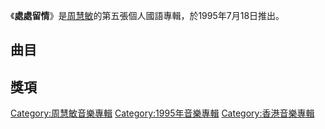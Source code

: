 {{Album infobox | <!-- See Wikipedia:WikiProject_Albums -->
| Name        = 處處留情
| Type        = [[專輯|專輯]]
| Artist      = [[周慧敏|周慧敏]]
| Cover       = 周慧敏 處處留情.jpg
| Released    = 1995年7月18日
| Recorded    = 1995年
| Genre       = [[國語流行音樂|國語流行音樂]]
| Length      = 45分33秒
| Label       = [[福茂唱片|福茂唱片]]
| Last album  = [[眼れぬ夜|眼れぬ夜]]<br>（1995年）
| This album  = '''處處留情'''<br>（1995年）
| Next album  = [[情迷心竅|情迷心竅]]<br>（1995年）
}}

《'''處處留情'''》是[[周慧敏|周慧敏]]的第五張個人國語專輯，於1995年7月18日推出。

==曲目==
{{tracklist
| headline     = CD
| total_length = 45:33
| title_width  = 16%

| music_credits = yes
| music_width = 12%
| lyrics_credits = yes
| lyrics_width = 9%
| arranger_credits = yes
| arranger_width = 9%
| producer_credits = yes
| producer_width = 9%
| longnote_column = yes

| title1         = 深情不露
| music1         = [[黃舒駿|黃舒駿]]
| lyrics1        = [[潘麗玉|潘麗玉]]
| arranger1      = [[鮑比達|鮑比達]]
| producer1      = [[林隆璇|林隆璇]]
| longnote1      = 
| length1        = 4:24

| title2         = 處處留情
| music2         = 林隆璇
| lyrics2        = [[黃桂蘭|黃桂蘭]]
| arranger2      = 鮑比達
| producer2      = 林隆璇
| longnote2      = 
| length2        = 4:51

| title3         = 沒有你的春天
| music3         = [[戚小戀|戚小戀]]
| lyrics3        = [[姚若龍|姚若龍]]
| arranger3      = [[屠穎|屠穎]]
| producer3      = [[陳耀川|陳耀川]]
| longnote3      = 
| length3        = 4:29

| title4         = 把心疊上你的心
| music4         = 黃舒駿
| lyrics4        = [[王中言|王中言]]
| arranger4      = 鮑比達
| producer4      = 林隆璇
| longnote4      = 
| length4        = 4:30

| title5         = 全部
| music5         = [[袁惟仁|袁惟仁]]
| lyrics5        = 袁惟仁
| arranger5      = 鮑比達
| producer5      = 林隆璇
| longnote5      = 
| length5        = 4:33

| title6         = 保護
| music6         = 陳耀川
| lyrics6        = 姚若龍
| arranger6      = 鮑比達
| producer6      = 陳耀川
| longnote6      = 
| length6        = 4:06

| title7         = 這是我所願
| music7         = [[邰正宵|邰正宵]]
| lyrics7        = [[林利南|林利南]]
| arranger7      = 屠穎
| producer7      = 陳耀川
| longnote7      = 《留住有情人》國語版<BR>同曲曲目：邰正宵《為愛存在》
| length7        = 5:33

| title8         = 承認愛
| music8         = 陳耀川
| lyrics8        = 黃桂蘭
| arranger8      = 鮑比達
| producer8      = 陳耀川
| longnote8      = 
| length8        = 4:42

| title9         = 離開你好難
| music9         = [[周慧敏|周慧敏]]
| lyrics9        = 姚若龍
| arranger9      = [[趙增熹|趙增熹]]
| producer9      = 陳耀川
| longnote9      = 《你最愛是你》國語版
| length9        = 4:03

| title10        = 現在擁抱我
| music10        = [[Yoshiki|Yoshiki]]
| lyrics10       = [[白鳥瞳|白鳥瞳]]
| arranger10     = Yoshiki
| producer10     = [[Masakazu_Sukuma|Masakazu Sukuma]]
| note10         = [[吉田榮作|吉田榮作]]合唱
| longnote10     = 
| length10       = 4:18
}}

==獎項==

{{周慧敏}}

[[Category:周慧敏音樂專輯|Category:周慧敏音樂專輯]]
[[Category:1995年音樂專輯|Category:1995年音樂專輯]]
[[Category:香港音樂專輯|Category:香港音樂專輯]]